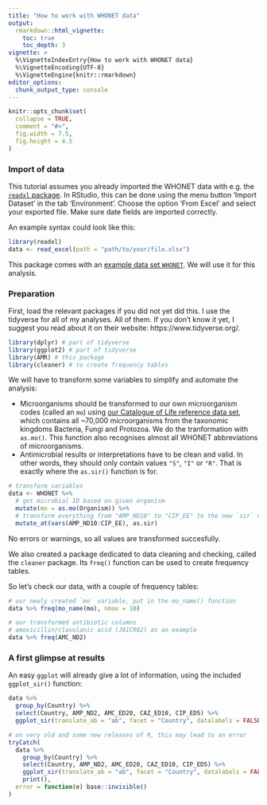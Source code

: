 ```yaml
---
title: "How to work with WHONET data"
output:
  rmarkdown::html_vignette:
    toc: true
    toc_depth: 3
vignette: >
  %\VignetteIndexEntry{How to work with WHONET data}
  %\VignetteEncoding{UTF-8}
  %\VignetteEngine{knitr::rmarkdown}
editor_options:
  chunk_output_type: console
---
```


```r
knitr::opts_chunk$set(
  collapse = TRUE,
  comment = "#>",
  fig.width = 7.5,
  fig.height = 4.5
)
```

### Import of data

This tutorial assumes you already imported the WHONET data with e.g. the [`readxl` package](https://readxl.tidyverse.org/). In RStudio, this can be done using the menu button 'Import Dataset' in the tab 'Environment'. Choose the option 'From Excel' and select your exported file. Make sure date fields are imported correctly.

An example syntax could look like this:

```r
library(readxl)
data <- read_excel(path = "path/to/your/file.xlsx")
```

This package comes with an [example data set `WHONET`](https://amr-for-r.org/reference/WHONET.html). We will use it for this analysis.

### Preparation

First, load the relevant packages if you did not yet did this. I use the tidyverse for all of my analyses. All of them. If you don't know it yet, I suggest you read about it on their website: https://www.tidyverse.org/.

```r
library(dplyr) # part of tidyverse
library(ggplot2) # part of tidyverse
library(AMR) # this package
library(cleaner) # to create frequency tables
```

We will have to transform some variables to simplify and automate the analysis:

* Microorganisms should be transformed to our own microorganism codes (called an `mo`) using [our Catalogue of Life reference data set](https://amr-for-r.org/reference/catalogue_of_life), which contains all ~70,000 microorganisms from the taxonomic kingdoms Bacteria, Fungi and Protozoa. We do the tranformation with `as.mo()`. This function also recognises almost all WHONET abbreviations of microorganisms.
* Antimicrobial results or interpretations have to be clean and valid. In other words, they should only contain values `"S"`, `"I"` or `"R"`. That is exactly where the `as.sir()` function is for.

```r
# transform variables
data <- WHONET %>%
  # get microbial ID based on given organism
  mutate(mo = as.mo(Organism)) %>%
  # transform everything from "AMP_ND10" to "CIP_EE" to the new `sir` class
  mutate_at(vars(AMP_ND10:CIP_EE), as.sir)
```

No errors or warnings, so all values are transformed succesfully.

We also created a package dedicated to data cleaning and checking, called the `cleaner` package. Its `freq()` function can be used to create frequency tables.

So let's check our data, with a couple of frequency tables:

```r
# our newly created `mo` variable, put in the mo_name() function
data %>% freq(mo_name(mo), nmax = 10)
```
```r
# our transformed antibiotic columns
# amoxicillin/clavulanic acid (J01CR02) as an example
data %>% freq(AMC_ND2)
```

### A first glimpse at results

An easy `ggplot` will already give a lot of information, using the included `ggplot_sir()` function:

```r
data %>%
  group_by(Country) %>%
  select(Country, AMP_ND2, AMC_ED20, CAZ_ED10, CIP_ED5) %>%
  ggplot_sir(translate_ab = "ab", facet = "Country", datalabels = FALSE)
```

```r
# on very old and some new releases of R, this may lead to an error
tryCatch(
  data %>%
    group_by(Country) %>%
    select(Country, AMP_ND2, AMC_ED20, CAZ_ED10, CIP_ED5) %>%
    ggplot_sir(translate_ab = "ab", facet = "Country", datalabels = FALSE) %>%
    print(),
  error = function(e) base::invisible()
)
```
